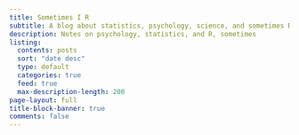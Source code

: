 ```yaml
---
title: Sometimes I R
subtitle: A blog about statistics, psychology, science, and sometimes R
description: Notes on psychology, statistics, and R, sometimes
listing:
  contents: posts
  sort: "date desc"
  type: default
  categories: true
  feed: true
  max-description-length: 200
page-layout: full
title-block-banner: true
comments: false
---
```

